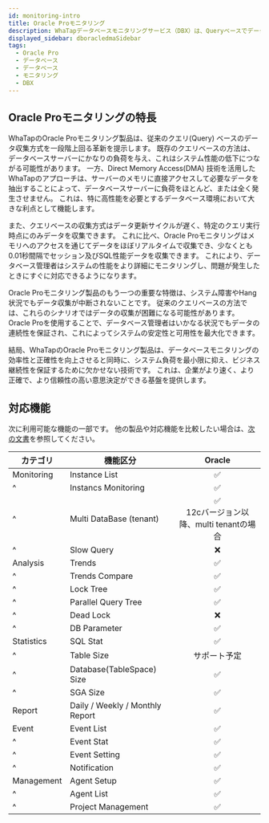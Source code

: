```yaml
---
id: monitoring-intro
title: Oracle Proモニタリング
description: WhaTapデータベースモニタリングサービス（DBX）は、Queryベースでデータを収集し、性能モニタリングサービスを提供します。
displayed_sidebar: dboracledmaSidebar
tags:
  - Oracle Pro
  - データベース
  - データベース
  - モニタリング
  - DBX
---
```



<Dbintroductiondesc />

## Oracle Proモニタリングの特長

WhaTapのOracle Proモニタリング製品は、従来のクエリ(Query) ベースのデータ収集方式を一段階上回る革新を提示します。 既存のクエリベースの方法は、データベースサーバーにかなりの負荷を与え、これはシステム性能の低下につながる可能性があります。 一方、Direct Memory Access(DMA) 技術を活用したWhaTapのアプローチは、サーバーのメモリに直接アクセスして必要なデータを抽出することによって、データベースサーバーに負荷をほとんど、または全く発生させません。 これは、特に高性能を必要とするデータベース環境において大きな利点として機能します。

また、クエリベースの収集方式はデータ更新サイクルが遅く、特定のクエリ実行時点にのみデータを収集できます。 これに比べ、Oracle Proモニタリングはメモリへのアクセスを通じてデータをほぼリアルタイムで収集でき、少なくとも0.01秒間隔でセッション及びSQL性能データを収集できます。 これにより、データベース管理者はシステムの性能をより詳細にモニタリングし、問題が発生したときにすぐに対応できるようになります。

Oracle Proモニタリング製品のもう一つの重要な特徴は、システム障害やHang状況でもデータ収集が中断されないことです。 従来のクエリベースの方法では、これらのシナリオではデータの収集が困難になる可能性があります。 Oracle Proを使用することで、データベース管理者はいかなる状況でもデータの連続性を保証され、これによってシステムの安定性と可用性を最大化できます。

結局、WhaTapのOracle Proモニタリング製品は、データベースモニタリングの効率性と正確性を向上させると同時に、システム負荷を最小限に抑え、ビジネス継続性を保証するために欠かせない技術です。 これは、企業がより速く、より正確で、より信頼性の高い意思決定ができる基盤を提供します。


<Dbspecification />

## 対応機能

次に利用可能な機能の一部です。 他の製品や対応機能を比較したい場合は、[次の文書](../support-env#compare-db)を参照してください。

| カテゴリ       | 機能区分                                         |                             Oracle                             |
| ---------- | -------------------------------------------- | :------------------------------------------------------------: |
| Monitoring | Instance List                                |                 <span class='emoji-ok'>✅</span>                |
| ^          | Instancs Monitoring                          |                 <span class='emoji-ok'>✅</span>                |
| ^          | Multi DataBase (tenant)   | <span class='emoji-ok'>✅</span><br/>12cバージョン以降、multi tenantの場合 |
| ^          | Slow Query                                   |                 <span class='emoji-no'>❌</span>                |
| Analysis   | Trends                                       |                 <span class='emoji-ok'>✅</span>                |
| ^          | Trends Compare                               |                 <span class='emoji-ok'>✅</span>                |
| ^          | Lock Tree                                    |                 <span class='emoji-ok'>✅</span>                |
| ^          | Parallel Query Tree                          |                 <span class='emoji-ok'>✅</span>                |
| ^          | Dead Lock                                    |                 <span class='emoji-no'>❌</span>                |
| ^          | DB Parameter                                 |                 <span class='emoji-ok'>✅</span>                |
| Statistics | SQL Stat                                     |                 <span class='emoji-ok'>✅</span>                |
| ^          | Table Size                                   |                             サポート予定                             |
| ^          | Database(TableSpace) Size |                 <span class='emoji-ok'>✅</span>                |
| ^          | SGA Size                                     |                 <span class='emoji-ok'>✅</span>                |
| Report     | Daily / Weekly / Monthly Report              |                 <span class='emoji-ok'>✅</span>                |
| Event      | Event List                                   |                 <span class='emoji-ok'>✅</span>                |
| ^          | Event Stat                                   |                 <span class='emoji-ok'>✅</span>                |
| ^          | Event Setting                                |                 <span class='emoji-ok'>✅</span>                |
| ^          | Notification                                 |                 <span class='emoji-ok'>✅</span>                |
| Management | Agent Setup                                  |                 <span class='emoji-ok'>✅</span>                |
| ^          | Agent List                                   |                 <span class='emoji-ok'>✅</span>                |
| ^          | Project Management                           |                 <span class='emoji-ok'>✅</span>                |
